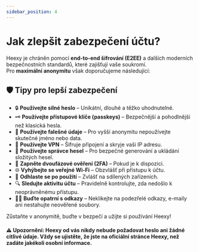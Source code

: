 ---
sidebar_position: 4
---

# Jak zlepšit zabezpečení účtu?

Heexy je chráněn pomocí **end-to-end šifrování (E2EE)** a dalších moderních bezpečnostních standardů, které zajišťují vaše soukromí.  
Pro **maximální anonymitu** však doporučujeme následující:

## 🛡️ Tipy pro lepší zabezpečení

- 🔒 **Používejte silné heslo** – Unikátní, dlouhé a těžko uhodnutelné.
- 🗝️ **Používejte přístupové klíče (passkeys)** – Bezpečnější a pohodlnější než klasická hesla.
- 🧪 **Používejte falešné údaje** – Pro vyšší anonymitu nepoužívejte skutečné jméno nebo data.
- 🛜 **Používejte VPN** – Šifruje připojení a skryje vaši IP adresu.
- 🧩 **Používejte správce hesel** – Pro bezpečné generování a ukládání složitých hesel.
- 📱 **Zapněte dvoufázové ověření (2FA)** – Pokud je k dispozici.
- 🌐 **Vyhýbejte se veřejné Wi-Fi** – Obzvlášť při přístupu k účtu.
- 🚪 **Odhlaste se po použití** – Zvlášť na sdílených zařízeních.
- 🔍 **Sledujte aktivitu účtu** – Pravidelně kontrolujte, zda nedošlo k neoprávněnému přístupu.
- 🕵️‍♂️ **Buďte opatrní s odkazy** – Neklikejte na podezřelé odkazy, e-maily ani nestahujte neověřené soubory.

Zůstaňte v anonymitě, buďte v bezpečí a užijte si používání Heexy!

#### ⚠️ **Upozornění: Heexy od vás nikdy nebude požadovat heslo ani žádné citlivé údaje. Vždy se ujistěte, že jste na oficiální stránce Heexy, než zadáte jakékoli osobní informace.**